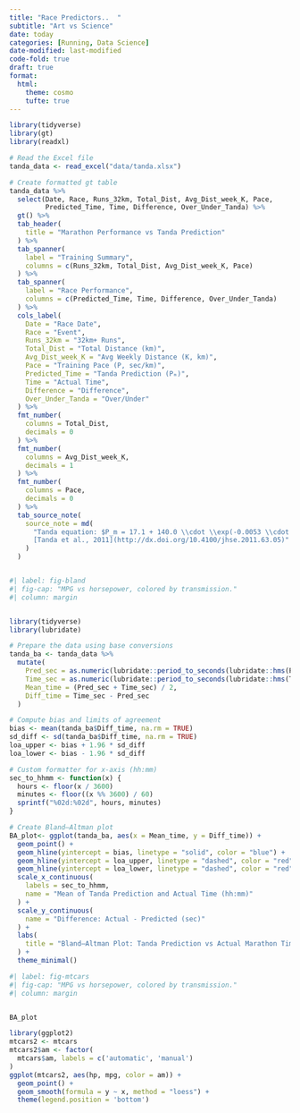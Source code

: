 ```yaml
---
title: "Race Predictors..  "
subtitle: "Art vs Science"
date: today
categories: [Running, Data Science]
date-modified: last-modified
code-fold: true
draft: true
format:
  html:
    theme: cosmo
    tufte: true
---
```


```r
library(tidyverse)
library(gt)
library(readxl)

# Read the Excel file
tanda_data <- read_excel("data/tanda.xlsx")

# Create formatted gt table
tanda_data %>%
  select(Date, Race, Runs_32km, Total_Dist, Avg_Dist_week_K, Pace,
         Predicted_Time, Time, Difference, Over_Under_Tanda) %>%
  gt() %>%
  tab_header(
    title = "Marathon Performance vs Tanda Prediction"
  ) %>%
  tab_spanner(
    label = "Training Summary",
    columns = c(Runs_32km, Total_Dist, Avg_Dist_week_K, Pace)
  ) %>%
  tab_spanner(
    label = "Race Performance",
    columns = c(Predicted_Time, Time, Difference, Over_Under_Tanda)
  ) %>%
  cols_label(
    Date = "Race Date",
    Race = "Event",
    Runs_32km = "32km+ Runs",
    Total_Dist = "Total Distance (km)",
    Avg_Dist_week_K = "Avg Weekly Distance (K, km)",
    Pace = "Training Pace (P, sec/km)",
    Predicted_Time = "Tanda Prediction (Pₘ)",
    Time = "Actual Time",
    Difference = "Difference",
    Over_Under_Tanda = "Over/Under"
  ) %>%
  fmt_number(
    columns = Total_Dist,
    decimals = 0
  ) %>%
  fmt_number(
    columns = Avg_Dist_week_K,
    decimals = 1
  ) %>%
  fmt_number(
    columns = Pace,
    decimals = 0
  ) %>%
  tab_source_note(
    source_note = md(
      "Tanda equation: $P_m = 17.1 + 140.0 \\cdot \\exp(-0.0053 \\cdot K) + 0.55 \\cdot P$  
      [Tanda et al., 2011](http://dx.doi.org/10.4100/jhse.2011.63.05)"
    )
  )



```

```r

#| label: fig-bland
#| fig-cap: "MPG vs horsepower, colored by transmission."
#| column: margin


library(tidyverse)
library(lubridate)

# Prepare the data using base conversions
tanda_ba <- tanda_data %>%
  mutate(
    Pred_sec = as.numeric(lubridate::period_to_seconds(lubridate::hms(Predicted_Time))),
    Time_sec = as.numeric(lubridate::period_to_seconds(lubridate::hms(Time))),
    Mean_time = (Pred_sec + Time_sec) / 2,
    Diff_time = Time_sec - Pred_sec
  )

# Compute bias and limits of agreement
bias <- mean(tanda_ba$Diff_time, na.rm = TRUE)
sd_diff <- sd(tanda_ba$Diff_time, na.rm = TRUE)
loa_upper <- bias + 1.96 * sd_diff
loa_lower <- bias - 1.96 * sd_diff

# Custom formatter for x-axis (hh:mm)
sec_to_hhmm <- function(x) {
  hours <- floor(x / 3600)
  minutes <- floor((x %% 3600) / 60)
  sprintf("%02d:%02d", hours, minutes)
}

# Create Bland–Altman plot
BA_plot<- ggplot(tanda_ba, aes(x = Mean_time, y = Diff_time)) +
  geom_point() +
  geom_hline(yintercept = bias, linetype = "solid", color = "blue") +
  geom_hline(yintercept = loa_upper, linetype = "dashed", color = "red") +
  geom_hline(yintercept = loa_lower, linetype = "dashed", color = "red") +
  scale_x_continuous(
    labels = sec_to_hhmm,
    name = "Mean of Tanda Prediction and Actual Time (hh:mm)"
  ) +
  scale_y_continuous(
    name = "Difference: Actual - Predicted (sec)"
  ) +
  labs(
    title = "Bland–Altman Plot: Tanda Prediction vs Actual Marathon Time"
  ) +
  theme_minimal()

```

```r
#| label: fig-mtcars
#| fig-cap: "MPG vs horsepower, colored by transmission."
#| column: margin


BA_plot

library(ggplot2)
mtcars2 <- mtcars
mtcars2$am <- factor(
  mtcars$am, labels = c('automatic', 'manual')
)
ggplot(mtcars2, aes(hp, mpg, color = am)) +
  geom_point() +
  geom_smooth(formula = y ~ x, method = "loess") +
  theme(legend.position = 'bottom')
```


